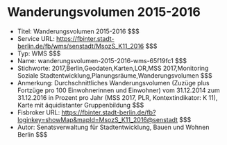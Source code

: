 # Wanderungsvolumen 2015-2016
- Titel: Wanderungsvolumen 2015-2016 $$$
- Service URL: https://fbinter.stadt-berlin.de/fb/wms/senstadt/MsozS_K11_2016 $$$
- Typ: WMS $$$
- Name: wanderungsvolumen-2015-2016-wms-65f19fc1 $$$
- Stichworte: 2017,Berlin,Geodaten,Karten,LOR,MSS 2017,Monitoring Soziale Stadtentwicklung,Planungsräume,Wanderungsvolumen $$$
- Anmerkung: Durchschnittliches Wanderungsvolumen (Zuzüge plus Fortzüge pro 100 Einwohnerinnen und Einwohner) vom 31.12.2014 zum 31.12.2016 in Prozent pro Jahr (MSS 2017, PLR, Kontextindikator: K 11), Karte mit äquidistanter Gruppenbildung $$$
- Fisbroker URL: https://fbinter.stadt-berlin.de/fb?loginkey=showMap&mapId=MsozS_K11_2016@senstadt $$$
- Autor: Senatsverwaltung für Stadtentwicklung, Bauen und Wohnen Berlin $$$

